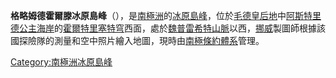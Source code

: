 {{coord|72|7|S|12|11|E|source:GNIS|display=title}}

'''格略姆德霍爾滕冰原島峰'''（{{lang-nn|Gløymdehorten}}），是[[南極洲|南極洲]]的[[冰原島峰|冰原島峰]]，位於[[毛德皇后地|毛德皇后地]]中[[阿斯特里德公主海岸|阿斯特里德公主海岸]]的[[霍爾特里塞特穹|霍爾特里塞特穹]]西面，處於[[魏普雷希特山脈|魏普雷希特山脈]]以西，[[挪威|挪威]]製圖師根據該國探險隊的測量和空中照片繪入地圖，現時由[[南極條約體系|南極條約體系]]管理。

{{Antarctica-geo-stub}}
[[Category:南極洲冰原島峰|Category:南極洲冰原島峰]]